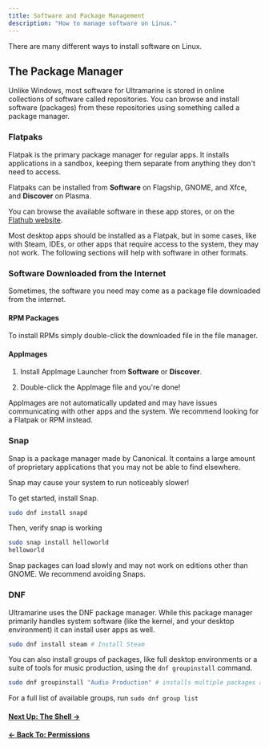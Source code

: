 ```yaml
---
title: Software and Package Management
description: "How to manage software on Linux."
---
```



There are many different ways to install software on Linux.

## The Package Manager

Unlike Windows, most software for Ultramarine is stored in online collections of software called repositories. You can browse and install software (packages) from these repositories using something called a package manager.

### Flatpaks

Flatpak is the primary package manager for regular apps. It installs applications in a sandbox, keeping them separate from anything they don't need to access.

Flatpaks can be installed from **Software** on Flagship, GNOME, and Xfce, and **Discover** on Plasma.

You can browse the available software in these app stores, or on the [Flathub website](https://flathub.org/).

Most desktop apps should be installed as a Flatpak, but in some cases, like with Steam, IDEs, or other apps that require access to the system, they may not work. The following sections will help with software in other formats.

### Software Downloaded from the Internet

Sometimes, the software you need may come as a package file downloaded from the internet.

#### RPM Packages

To install RPMs simply double-click the downloaded file in the file manager.

#### AppImages

1. Install AppImage Launcher from **Software** or **Discover**.

2. Double-click the AppImage file and you're done!

<Alert type="warning">

AppImages are not automatically updated and may have issues communicating with other apps and the system. We recommend looking for a Flatpak or RPM instead.

</Alert>

### Snap

Snap is a package manager made by Canonical. It contains a large amount of proprietary applications that you may not be able to find elsewhere.

<Alert type="warning">

Snap may cause your system to run noticeably slower!

</Alert>

To get started, install Snap.

```bash
sudo dnf install snapd
```

Then, verify snap is working

```bash
sudo snap install helloworld
helloworld
```

<Alert type="info">

Snap packages can load slowly and may not work on editions other than GNOME. We recommend avoiding Snaps.

</Alert>

### DNF

Ultramarine uses the DNF package manager. While this package manager primarily handles system software (like the kernel, and your desktop environment) it can install user apps as well.

```bash
sudo dnf install steam # Install Steam
```

You can also install groups of packages, like full desktop environments or a suite of tools for music production, using the `dnf groupinstall` command.

```bash
sudo dnf groupinstall "Audio Production" # installs multiple packages at once, in this case a suite of music/audio production tools
```

For a full list of available groups, run `sudo dnf group list`

#### [Next Up: The Shell →](/en/linux/shell)

#### [← Back To: Permissions](/en/linux/permissions)
